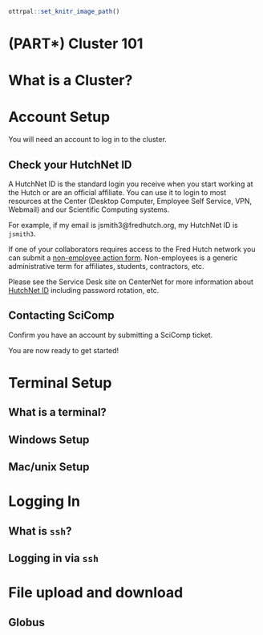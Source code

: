 
```r
ottrpal::set_knitr_image_path()
```

# (PART\*) Cluster 101 {-}

# What is a Cluster?

# Account Setup

You will need an account to log in to the cluster.

## Check your HutchNet ID

A HutchNet ID is the standard login you receive when you start working at the Hutch or are an official affiliate. You can use it to login to most resources at the Center (Desktop Computer, Employee Self Service, VPN, Webmail) and our Scientific Computing systems. 

For example, if my email is jsmith3@fredhutch.org, my HutchNet ID is `jsmith3`.

<div class = "notice">
If one of your collaborators requires access to the Fred Hutch network you can submit a [non-employee action form](https://centernet.fredhutch.org/cn/f/hr/lcex/non-employee-action-form.html). Non-employees is a generic administrative term for affiliates, students, contractors, etc.
</div>

Please see the Service Desk site on CenterNet for more information about [HutchNet ID](https://centernet.fredhutch.org/cn/u/center-it/help-desk.html) including password rotation, etc.

## Contacting SciComp

Confirm you have an account by submitting a SciComp ticket.

You are now ready to get started!

# Terminal Setup

## What is a terminal?

## Windows Setup

## Mac/unix Setup

# Logging In

## What is `ssh`?

## Logging in via `ssh`

# File upload and download

## Globus
